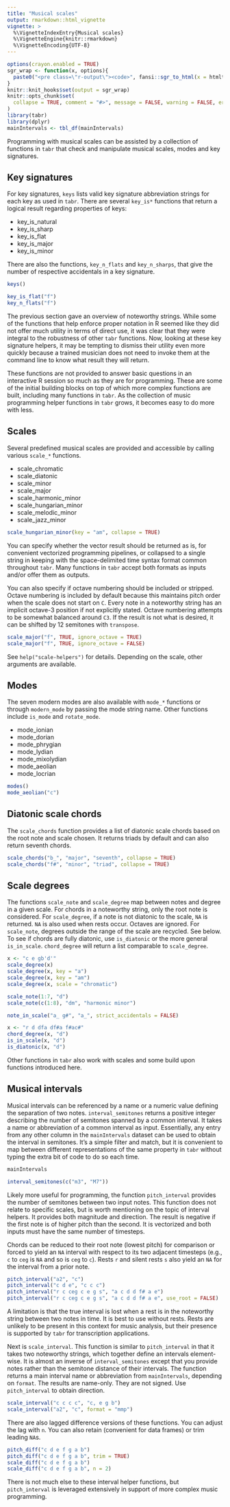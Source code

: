 ```yaml
---
title: "Musical scales"
output: rmarkdown::html_vignette
vignette: >
  %\VignetteIndexEntry{Musical scales}
  %\VignetteEngine{knitr::rmarkdown}
  %\VignetteEncoding{UTF-8}
---
```


```r
options(crayon.enabled = TRUE)
sgr_wrap <- function(x, options){
  paste0("<pre class=\"r-output\"><code>", fansi::sgr_to_html(x = htmltools::htmlEscape(x)), "</code></pre>")
}
knitr::knit_hooks$set(output = sgr_wrap)
knitr::opts_chunk$set(
  collapse = TRUE, comment = "#>", message = FALSE, warning = FALSE, error = FALSE, tidy = FALSE, out.width = "100%"
)
library(tabr)
library(dplyr)
mainIntervals <- tbl_df(mainIntervals)
```

Programming with musical scales can be assisted by a collection of functions in `tabr` that check and manipulate musical scales, modes and key signatures.

## Key signatures

For key signatures, `keys` lists valid key signature abbreviation strings for each key as used in `tabr`. There are several `key_is*` functions that return a logical result regarding properties of keys:

* key_is_natural
* key_is_sharp
* key_is_flat
* key_is_major
* key_is_minor

There are also the functions, `key_n_flats` and `key_n_sharps`, that give the number of respective accidentals in a key signature.

```r
keys()

key_is_flat("f")
key_n_flats("f")
```

The previous section gave an overview of noteworthy strings. While some of the functions that help enforce proper notation in R seemed like they did not offer much utility in terms of direct use, it was clear that they were integral to the robustness of other `tabr` functions. Now, looking at these key signature helpers, it may be tempting to dismiss their utility even more quickly because a trained musician does not need to invoke them at the command line to know what result they will return.

These functions are not provided to answer basic questions in an interactive R session so much as they are for programming. These are some of the initial building blocks on top of which more complex functions are built, including many functions in `tabr`. As the collection of music programming helper functions in `tabr` grows, it becomes easy to do more with less.

## Scales

Several predefined musical scales are provided and accessible by calling various `scale_*` functions. 

* scale_chromatic
* scale_diatonic
* scale_minor
* scale_major
* scale_harmonic_minor
* scale_hungarian_minor
* scale_melodic_minor
* scale_jazz_minor

```r
scale_hungarian_minor(key = "am", collapse = TRUE)
```

You can specify whether the vector result should be returned as is, for convenient vectorized programming pipelines, or collapsed to a single string in keeping with the space-delimited time syntax format common throughout `tabr`. Many functions in `tabr` accept both formats as inputs and/or offer them as outputs. 

You can also specify if octave numbering should be included or stripped. Octave numbering is included by default because this maintains pitch order when the scale does not start on `C`. Every note in a noteworthy string has an implicit octave-3 position if not explicitly stated. Octave numbering attempts to be somewhat balanced around `C3`. If the result is not what is desired, it can be shifted by 12 semitones with `transpose`.

```r
scale_major("f", TRUE, ignore_octave = TRUE)
scale_major("f", TRUE, ignore_octave = FALSE)
```

See `help("scale-helpers")` for details. Depending on the scale, other arguments are available.

## Modes

The seven modern modes are also available with `mode_*` functions or through `modern_mode` by passing the mode string name. Other functions include `is_mode` and `rotate_mode`.

* mode_ionian
* mode_dorian
* mode_phrygian
* mode_lydian
* mode_mixolydian
* mode_aeolian
* mode_locrian

```r
modes()
mode_aeolian("c")
```

## Diatonic scale chords

The `scale_chords` function provides a list of diatonic scale chords based on the root note and scale chosen. It returns triads by default and can also return seventh chords.

```r
scale_chords("b_", "major", "seventh", collapse = TRUE)
scale_chords("f#", "minor", "triad", collapse = TRUE)
```

## Scale degrees

The functions `scale_note` and `scale_degree` map between notes and degree in a given scale. For chords in a noteworthy string, only the root note is considered. For `scale_degree`, if a note is not diatonic to the scale, `NA` is returned. `NA` is also used when rests occur. Octaves are ignored. For `scale_note`, degrees outside the range of the scale are recycled. See below. To see if chords are fully diatonic, use `is_diatonic` or the more general `is_in_scale`. `chord_degree` will return a list comparable to `scale_degree`.

```r
x <- "c e gb'd'"
scale_degree(x)
scale_degree(x, key = "a")
scale_degree(x, key = "am")
scale_degree(x, scale = "chromatic")

scale_note(1:7, "d")
scale_note(c(1:8), "dm", "harmonic minor")

note_in_scale("a_ g#", "a_", strict_accidentals = FALSE)

x <- "r d dfa df#a f#ac#"
chord_degree(x, "d")
is_in_scale(x, "d")
is_diatonic(x, "d")
```

Other functions in `tabr` also work with scales and some build upon functions introduced here.

## Musical intervals

Musical intervals can be referenced by a name or a numeric value defining the separation of two notes. `interval_semitones` returns a positive integer describing the number of semitones spanned by a common interval. It takes a name or abbreviation of a common interval as input. Essentially, any entry from any other column in the `mainIntervals` dataset can be used to obtain the interval in semitones. It's a simple filter and match, but it is convenient to map between different representations of the same property in `tabr` without typing the extra bit of code to do so each time.

```r
mainIntervals

interval_semitones(c("m3", "M7"))
```

Likely more useful for programming, the function `pitch_interval` provides the number of semitones between two input notes. This function does not relate to specific scales, but is worth mentioning on the topic of interval helpers. It provides both magnitude and direction. The result is negative if the first note is of higher pitch than the second. It is vectorized and both inputs must have the same number of timesteps. 

Chords can be reduced to their root note (lowest pitch) for comparison or forced to yield an `NA` interval with respect to its two adjacent timesteps (e.g., `c` to `ceg` is `NA` and so is `ceg` to `c`). Rests `r` and silent rests `s` also yield an `NA` for the interval from a prior note.

```r
pitch_interval("a2", "c")
pitch_interval("c d e", "c c c")
pitch_interval("r c ceg c e g s", "a c d d f# a e")
pitch_interval("r c ceg c e g s", "a c d d f# a e", use_root = FALSE)
```

A limitation is that the true interval is lost when a rest is in the noteworthy string between two notes in time. It is best to use without rests. Rests are unlikely to be present in this context for music analysis, but their presence is supported by `tabr` for transcription applications.

Next is `scale_interval`. This function is similar to `pitch_interval` in that it takes two noteworthy strings, which together define an intervals element-wise. It is almost an inverse of `interval_semitones` except that you provide notes rather than the semitone distance of their intervals. The function returns a main interval name or abbreviation from `mainIntervals`, depending on `format`. The results are name-only. They are not signed. Use `pitch_interval` to obtain direction.

```r
scale_interval("c c c c", "c, e g b")
scale_interval("a2", "c", format = "mmp")
```

There are also lagged difference versions of these functions. You can adjust the lag with `n`. You can also retain (convenient for data frames) or trim leading `NA`s.

```r
pitch_diff("c d e f g a b")
pitch_diff("c d e f g a b", trim = TRUE)
scale_diff("c d e f g a b")
scale_diff("c d e f g a b", n = 2)
```

There is not much else to these interval helper functions, but `pitch_interval` is leveraged extensively in support of more complex music programming.
